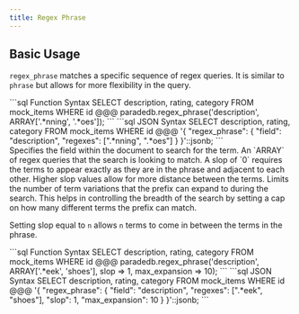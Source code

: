 ```yaml
---
title: Regex Phrase
---
```


## Basic Usage

`regex_phrase` matches a specific sequence of regex queries. It is similar to `phrase` but allows for more flexibility in the query.

<CodeGroup>
```sql Function Syntax
SELECT description, rating, category
FROM mock_items
WHERE id @@@ paradedb.regex_phrase('description', ARRAY['.*nning', '.*oes']);
```
```sql JSON Syntax
SELECT description, rating, category
FROM mock_items
WHERE id @@@
'{
    "regex_phrase": {
        "field": "description",
        "regexes": [".*nning", ".*oes"]
    }
}'::jsonb;
```
</CodeGroup>

<div className="mt-8" />

<ParamField body="field" required>
  Specifies the field within the document to search for the term.
</ParamField>
<ParamField body="regexes" required>
  An `ARRAY` of regex queries that the search is looking to match.
</ParamField>
<ParamField body="slop" default={0}>
  A slop of `0` requires the terms to appear exactly as they are in the phrase
  and adjacent to each other. Higher slop values allow for more distance between
  the terms.
</ParamField>
<ParamField body="max_expansions">
  Limits the number of term variations that the prefix can expand to during the
  search. This helps in controlling the breadth of the search by setting a cap
  on how many different terms the prefix can match.
</ParamField>

Setting slop equal to `n` allows `n` terms to come in between the terms in the phrase.

<CodeGroup>
```sql Function Syntax
SELECT description, rating, category
FROM mock_items
WHERE id @@@ paradedb.regex_phrase('description', ARRAY['.*eek', 'shoes'], slop => 1, max_expansion => 10);
```
```sql JSON Syntax
SELECT description, rating, category
FROM mock_items
WHERE id @@@
'{
    "regex_phrase": {
        "field": "description",
        "regexes": [".*eek", "shoes"],
        "slop": 1,
        "max_expansion": 10
    }
}'::jsonb;
```
</CodeGroup>
